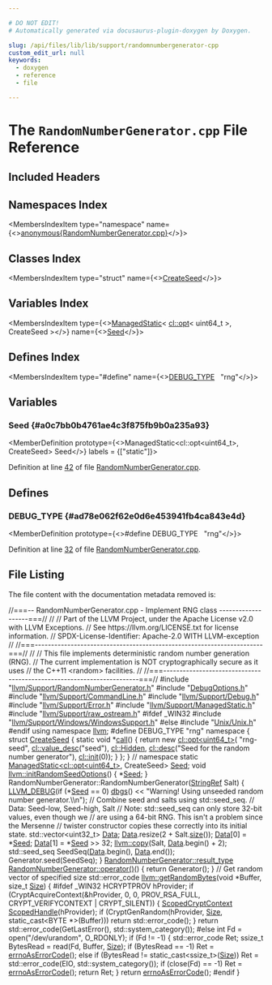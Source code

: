 ```yaml
---

# DO NOT EDIT!
# Automatically generated via docusaurus-plugin-doxygen by Doxygen.

slug: /api/files/lib/lib/support/randomnumbergenerator-cpp
custom_edit_url: null
keywords:
  - doxygen
  - reference
  - file

---
```





# The `RandomNumberGenerator.cpp` File Reference

<DoxygenPage pluginConfig={pluginConfig}>



## Included Headers

<IncludesList>
<IncludesListItem
  filePath="llvm/Support/RandomNumberGenerator.h"
  permalink="/docs/api/files/include/include/llvm/include/llvm/support/randomnumbergenerator-h"
  isLocal="true" />
<IncludesListItem
  filePath="DebugOptions.h"
  permalink="/docs/api/files/lib/lib/support/debugoptions-h"
  isLocal="true" />
<IncludesListItem
  filePath="llvm/Support/CommandLine.h"
  permalink="/docs/api/files/include/include/llvm/include/llvm/support/commandline-h"
  isLocal="true" />
<IncludesListItem
  filePath="llvm/Support/Debug.h"
  permalink="/docs/api/files/include/include/llvm/include/llvm/support/debug-h"
  isLocal="true" />
<IncludesListItem
  filePath="llvm/Support/Error.h"
  permalink="/docs/api/files/include/include/llvm/include/llvm/support/error-h"
  isLocal="true" />
<IncludesListItem
  filePath="llvm/Support/ManagedStatic.h"
  permalink="/docs/api/files/include/include/llvm/include/llvm/support/managedstatic-h"
  isLocal="true" />
<IncludesListItem
  filePath="llvm/Support/raw_ostream.h"
  permalink="/docs/api/files/include/include/llvm/include/llvm/support/raw-ostream-h"
  isLocal="true" />
<IncludesListItem
  filePath="Unix/Unix.h"
  permalink="/docs/api/files/lib/lib/support/lib/support/unix/unix-h"
  isLocal="true" />
</IncludesList>

## Namespaces Index

<MembersIndex>

<MembersIndexItem
  type="namespace"
  name={<><a href="/docs/api/namespaces/anonymous-randomnumbergenerator-cpp-">anonymous&#123;RandomNumberGenerator.cpp&#125;</a></>}>
</MembersIndexItem>

</MembersIndex>

## Classes Index

<MembersIndex>

<MembersIndexItem
  type="struct"
  name={<><a href="/docs/api/structs/anonymous-namespace-randomnumbergenerator-cpp-/createseed">CreateSeed</a></>}>
</MembersIndexItem>

</MembersIndex>

## Variables Index

<MembersIndex>

<MembersIndexItem
  type={<><a href="/docs/api/classes/llvm/managedstatic">ManagedStatic</a>&lt; <a href="/docs/api/classes/llvm/cl/opt">cl::opt</a>&lt; uint64&#95;t &gt;, CreateSeed &gt;</>}
  name={<><a href="#a0c7bb0b4761ae4c3f875fb9b0a235a93">Seed</a></>}>
</MembersIndexItem>

</MembersIndex>

## Defines Index

<MembersIndex>

<MembersIndexItem
  type="#define"
  name={<><a href="#ad78e062f62e0d6e453941fb4ca843e4d">DEBUG&#95;TYPE</a>&nbsp;&nbsp;&nbsp;&quot;rng&quot;</>}>
</MembersIndexItem>

</MembersIndex>


<SectionDefinition>

## Variables

### Seed {#a0c7bb0b4761ae4c3f875fb9b0a235a93}

<MemberDefinition
  prototype={<>ManagedStatic&lt;cl::opt&lt;uint64&#95;t&gt;, CreateSeed&gt; Seed</>}
  labels = {["static"]}>

Definition at line <a href="#l00042">42</a> of file <a href="/docs/api/files/lib/lib/support/randomnumbergenerator-cpp">RandomNumberGenerator.cpp</a>.
</MemberDefinition>

</SectionDefinition>

<SectionDefinition>

## Defines

### DEBUG&#95;TYPE {#ad78e062f62e0d6e453941fb4ca843e4d}

<MemberDefinition
  prototype={<>#define DEBUG&#95;TYPE&nbsp;&nbsp;&nbsp;&quot;rng&quot;</>}>

Definition at line <a href="#l00032">32</a> of file <a href="/docs/api/files/lib/lib/support/randomnumbergenerator-cpp">RandomNumberGenerator.cpp</a>.
</MemberDefinition>

</SectionDefinition>

## File Listing

The file content with the documentation metadata removed is:

<ProgramListing>

<Link id="l00001" /><CodeLine lineNumber="1"><Highlight kind="comment">//===-- RandomNumberGenerator.cpp - Implement RNG class -------------------===//</Highlight><Highlight kind="normal"></Highlight></CodeLine>
<Link id="l00002" /><CodeLine lineNumber="2"><Highlight kind="normal"></Highlight><Highlight kind="comment">//</Highlight><Highlight kind="normal"></Highlight></CodeLine>
<Link id="l00003" /><CodeLine lineNumber="3"><Highlight kind="normal"></Highlight><Highlight kind="comment">// Part of the LLVM Project, under the Apache License v2.0 with LLVM Exceptions.</Highlight><Highlight kind="normal"></Highlight></CodeLine>
<Link id="l00004" /><CodeLine lineNumber="4"><Highlight kind="normal"></Highlight><Highlight kind="comment">// See https://llvm.org/LICENSE.txt for license information.</Highlight><Highlight kind="normal"></Highlight></CodeLine>
<Link id="l00005" /><CodeLine lineNumber="5"><Highlight kind="normal"></Highlight><Highlight kind="comment">// SPDX-License-Identifier: Apache-2.0 WITH LLVM-exception</Highlight><Highlight kind="normal"></Highlight></CodeLine>
<Link id="l00006" /><CodeLine lineNumber="6"><Highlight kind="normal"></Highlight><Highlight kind="comment">//</Highlight><Highlight kind="normal"></Highlight></CodeLine>
<Link id="l00007" /><CodeLine lineNumber="7"><Highlight kind="normal"></Highlight><Highlight kind="comment">//===----------------------------------------------------------------------===//</Highlight><Highlight kind="normal"></Highlight></CodeLine>
<Link id="l00008" /><CodeLine lineNumber="8"><Highlight kind="normal"></Highlight><Highlight kind="comment">//</Highlight><Highlight kind="normal"></Highlight></CodeLine>
<Link id="l00009" /><CodeLine lineNumber="9"><Highlight kind="normal"></Highlight><Highlight kind="comment">// This file implements deterministic random number generation (RNG).</Highlight><Highlight kind="normal"></Highlight></CodeLine>
<Link id="l00010" /><CodeLine lineNumber="10"><Highlight kind="normal"></Highlight><Highlight kind="comment">// The current implementation is NOT cryptographically secure as it uses</Highlight><Highlight kind="normal"></Highlight></CodeLine>
<Link id="l00011" /><CodeLine lineNumber="11"><Highlight kind="normal"></Highlight><Highlight kind="comment">// the C++11 &lt;random&gt; facilities.</Highlight><Highlight kind="normal"></Highlight></CodeLine>
<Link id="l00012" /><CodeLine lineNumber="12"><Highlight kind="normal"></Highlight><Highlight kind="comment">//</Highlight><Highlight kind="normal"></Highlight></CodeLine>
<Link id="l00013" /><CodeLine lineNumber="13"><Highlight kind="normal"></Highlight><Highlight kind="comment">//===----------------------------------------------------------------------===//</Highlight><Highlight kind="normal"></Highlight></CodeLine>
<Link id="l00014" /><CodeLine lineNumber="14"><Highlight kind="normal"></Highlight></CodeLine>
<Link id="l00015" /><CodeLine lineNumber="15"><Highlight kind="normal"></Highlight><Highlight kind="preprocessor">#include &quot;<a href="/docs/api/files/include/include/llvm/include/llvm/support/randomnumbergenerator-h">llvm/Support/RandomNumberGenerator.h</a>&quot;</Highlight><Highlight kind="normal"></Highlight></CodeLine>
<Link id="l00016" /><CodeLine lineNumber="16"><Highlight kind="normal"></Highlight></CodeLine>
<Link id="l00017" /><CodeLine lineNumber="17"><Highlight kind="normal"></Highlight><Highlight kind="preprocessor">#include &quot;<a href="/docs/api/files/lib/lib/support/debugoptions-h">DebugOptions.h</a>&quot;</Highlight><Highlight kind="normal"></Highlight></CodeLine>
<Link id="l00018" /><CodeLine lineNumber="18"><Highlight kind="normal"></Highlight></CodeLine>
<Link id="l00019" /><CodeLine lineNumber="19"><Highlight kind="normal"></Highlight><Highlight kind="preprocessor">#include &quot;<a href="/docs/api/files/include/include/llvm/include/llvm/support/commandline-h">llvm/Support/CommandLine.h</a>&quot;</Highlight><Highlight kind="normal"></Highlight></CodeLine>
<Link id="l00020" /><CodeLine lineNumber="20"><Highlight kind="normal"></Highlight><Highlight kind="preprocessor">#include &quot;<a href="/docs/api/files/include/include/llvm/include/llvm/support/debug-h">llvm/Support/Debug.h</a>&quot;</Highlight><Highlight kind="normal"></Highlight></CodeLine>
<Link id="l00021" /><CodeLine lineNumber="21"><Highlight kind="normal"></Highlight><Highlight kind="preprocessor">#include &quot;<a href="/docs/api/files/include/include/llvm/include/llvm/support/error-h">llvm/Support/Error.h</a>&quot;</Highlight><Highlight kind="normal"></Highlight></CodeLine>
<Link id="l00022" /><CodeLine lineNumber="22"><Highlight kind="normal"></Highlight><Highlight kind="preprocessor">#include &quot;<a href="/docs/api/files/include/include/llvm/include/llvm/support/managedstatic-h">llvm/Support/ManagedStatic.h</a>&quot;</Highlight><Highlight kind="normal"></Highlight></CodeLine>
<Link id="l00023" /><CodeLine lineNumber="23"><Highlight kind="normal"></Highlight><Highlight kind="preprocessor">#include &quot;<a href="/docs/api/files/include/include/llvm/include/llvm/support/raw-ostream-h">llvm/Support/raw&#95;ostream.h</a>&quot;</Highlight><Highlight kind="normal"></Highlight></CodeLine>
<Link id="l00024" /><CodeLine lineNumber="24"><Highlight kind="normal"></Highlight><Highlight kind="preprocessor">#ifdef &#95;WIN32</Highlight><Highlight kind="normal"></Highlight></CodeLine>
<Link id="l00025" /><CodeLine lineNumber="25"><Highlight kind="normal"></Highlight><Highlight kind="preprocessor">#include &quot;<a href="/docs/api/files/include/include/llvm/include/llvm/support/include/llvm/support/windows/windowssupport-h">llvm/Support/Windows/WindowsSupport.h</a>&quot;</Highlight><Highlight kind="normal"></Highlight></CodeLine>
<Link id="l00026" /><CodeLine lineNumber="26"><Highlight kind="normal"></Highlight><Highlight kind="preprocessor">#else</Highlight><Highlight kind="normal"></Highlight></CodeLine>
<Link id="l00027" /><CodeLine lineNumber="27"><Highlight kind="normal"></Highlight><Highlight kind="preprocessor">#include &quot;<a href="/docs/api/files/lib/lib/support/lib/support/unix/unix-h">Unix/Unix.h</a>&quot;</Highlight><Highlight kind="normal"></Highlight></CodeLine>
<Link id="l00028" /><CodeLine lineNumber="28"><Highlight kind="normal"></Highlight><Highlight kind="preprocessor">#endif</Highlight><Highlight kind="normal"></Highlight></CodeLine>
<Link id="l00029" /><CodeLine lineNumber="29"><Highlight kind="normal"></Highlight></CodeLine>
<Link id="l00030" /><CodeLine lineNumber="30"><Highlight kind="normal"></Highlight><Highlight kind="keyword">using namespace </Highlight><Highlight kind="normal"><a href="/docs/api/namespaces/llvm">llvm</a>;</Highlight></CodeLine>
<Link id="l00031" /><CodeLine lineNumber="31"><Highlight kind="normal"></Highlight></CodeLine>
<Link id="l00032" /><CodeLine lineNumber="32" lineLink="#ad78e062f62e0d6e453941fb4ca843e4d"><Highlight kind="normal"></Highlight><Highlight kind="preprocessor">#define DEBUG&#95;TYPE &quot;rng&quot;</Highlight><Highlight kind="normal"></Highlight></CodeLine>
<Link id="l00033" /><CodeLine lineNumber="33" lineLink="/docs/api/namespaces/anonymous-randomnumbergenerator-cpp-"><Highlight kind="normal"></Highlight><Highlight kind="keyword">namespace </Highlight><Highlight kind="normal">&#123;</Highlight></CodeLine>
<Link id="l00034" /><CodeLine lineNumber="34" lineLink="/docs/api/structs/anonymous-namespace-randomnumbergenerator-cpp-/createseed"><Highlight kind="normal"></Highlight><Highlight kind="keyword">struct </Highlight><Highlight kind="normal"><a href="/docs/api/structs/anonymous-namespace-randomnumbergenerator-cpp-/createseed">CreateSeed</a> &#123;</Highlight></CodeLine>
<Link id="l00035" /><CodeLine lineNumber="35" lineLink="/docs/api/structs/anonymous-namespace-randomnumbergenerator-cpp-/createseed/#ac72070b8da4b470e4c819f10b1e595db"><Highlight kind="normal">  </Highlight><Highlight kind="keyword">static</Highlight><Highlight kind="normal"> </Highlight><Highlight kind="keywordtype">void</Highlight><Highlight kind="normal"> &#42;<a href="/docs/api/structs/anonymous-namespace-randomnumbergenerator-cpp-/createseed/#ac72070b8da4b470e4c819f10b1e595db">call</a>() &#123;</Highlight></CodeLine>
<Link id="l00036" /><CodeLine lineNumber="36"><Highlight kind="normal">    </Highlight><Highlight kind="keywordflow">return</Highlight><Highlight kind="normal"> </Highlight><Highlight kind="keyword">new</Highlight><Highlight kind="normal"> <a href="/docs/api/classes/llvm/cl/opt">cl::opt&lt;uint64&#95;t&gt;</a>(</Highlight></CodeLine>
<Link id="l00037" /><CodeLine lineNumber="37"><Highlight kind="normal">        </Highlight><Highlight kind="stringliteral">&quot;rng-seed&quot;</Highlight><Highlight kind="normal">, <a href="/docs/api/structs/llvm/cl/value-desc">cl::value&#95;desc</a>(</Highlight><Highlight kind="stringliteral">&quot;seed&quot;</Highlight><Highlight kind="normal">), <a href="/docs/api/namespaces/llvm/cl/#a68075925a54790e71ca790e1d4f21a40a263ac008d8d31f13ce460395fc4cf7e6">cl::Hidden</a>,</Highlight></CodeLine>
<Link id="l00038" /><CodeLine lineNumber="38"><Highlight kind="normal">        <a href="/docs/api/structs/llvm/cl/desc">cl::desc</a>(</Highlight><Highlight kind="stringliteral">&quot;Seed for the random number generator&quot;</Highlight><Highlight kind="normal">), <a href="/docs/api/namespaces/llvm/cl/#ac12e6a8f3a1b511f0dee2ed6de0ae806">cl::init</a>(0));</Highlight></CodeLine>
<Link id="l00039" /><CodeLine lineNumber="39"><Highlight kind="normal">  &#125;</Highlight></CodeLine>
<Link id="l00040" /><CodeLine lineNumber="40"><Highlight kind="normal">&#125;;</Highlight></CodeLine>
<Link id="l00041" /><CodeLine lineNumber="41"><Highlight kind="normal">&#125; </Highlight><Highlight kind="comment">// namespace</Highlight><Highlight kind="normal"></Highlight></CodeLine>
<Link id="l00042" /><CodeLine lineNumber="42" lineLink="#a0c7bb0b4761ae4c3f875fb9b0a235a93"><Highlight kind="normal"></Highlight><Highlight kind="keyword">static</Highlight><Highlight kind="normal"> <a href="/docs/api/classes/llvm/managedstatic">ManagedStatic&lt;cl::opt&lt;uint64&#95;t&gt;</a>, CreateSeed&gt; <a href="#a0c7bb0b4761ae4c3f875fb9b0a235a93">Seed</a>;</Highlight></CodeLine>
<Link id="l00043" /><CodeLine lineNumber="43" lineLink="/docs/api/namespaces/llvm/#aa631c524fdedeed39b78ca7113ee525c"><Highlight kind="normal"></Highlight><Highlight kind="keywordtype">void</Highlight><Highlight kind="normal"> <a href="/docs/api/namespaces/llvm/#aa631c524fdedeed39b78ca7113ee525c">llvm::initRandomSeedOptions</a>() &#123; &#42;<a href="#a0c7bb0b4761ae4c3f875fb9b0a235a93">Seed</a>; &#125;</Highlight></CodeLine>
<Link id="l00044" /><CodeLine lineNumber="44"><Highlight kind="normal"></Highlight></CodeLine>
<Link id="l00045" /><CodeLine lineNumber="45"><Highlight kind="normal">RandomNumberGenerator::RandomNumberGenerator(<a href="/docs/api/classes/llvm/stringref">StringRef</a> Salt) &#123;</Highlight></CodeLine>
<Link id="l00046" /><CodeLine lineNumber="46"><Highlight kind="normal">  <a href="/docs/api/files/include/include/llvm/include/llvm/support/debug-h/#a196897517069dda1bdb549e24468f7d7">LLVM&#95;DEBUG</a>(</Highlight><Highlight kind="keywordflow">if</Highlight><Highlight kind="normal"> (&#42;<a href="#a0c7bb0b4761ae4c3f875fb9b0a235a93">Seed</a> == 0) <a href="/docs/api/namespaces/llvm/#a7c46c742c31be54870e2038048e6b391">dbgs</a>()</Highlight></CodeLine>
<Link id="l00047" /><CodeLine lineNumber="47"><Highlight kind="normal">             &lt;&lt; </Highlight><Highlight kind="stringliteral">&quot;Warning! Using unseeded random number generator.\\n&quot;</Highlight><Highlight kind="normal">);</Highlight></CodeLine>
<Link id="l00048" /><CodeLine lineNumber="48"><Highlight kind="normal"></Highlight></CodeLine>
<Link id="l00049" /><CodeLine lineNumber="49"><Highlight kind="normal">  </Highlight><Highlight kind="comment">// Combine seed and salts using std::seed&#95;seq.</Highlight><Highlight kind="normal"></Highlight></CodeLine>
<Link id="l00050" /><CodeLine lineNumber="50"><Highlight kind="normal">  </Highlight><Highlight kind="comment">// Data: Seed-low, Seed-high, Salt</Highlight><Highlight kind="normal"></Highlight></CodeLine>
<Link id="l00051" /><CodeLine lineNumber="51"><Highlight kind="normal">  </Highlight><Highlight kind="comment">// Note: std::seed&#95;seq can only store 32-bit values, even though we</Highlight><Highlight kind="normal"></Highlight></CodeLine>
<Link id="l00052" /><CodeLine lineNumber="52"><Highlight kind="normal">  </Highlight><Highlight kind="comment">// are using a 64-bit RNG. This isn&#39;t a problem since the Mersenne</Highlight><Highlight kind="normal"></Highlight></CodeLine>
<Link id="l00053" /><CodeLine lineNumber="53"><Highlight kind="normal">  </Highlight><Highlight kind="comment">// twister constructor copies these correctly into its initial state.</Highlight><Highlight kind="normal"></Highlight></CodeLine>
<Link id="l00054" /><CodeLine lineNumber="54"><Highlight kind="normal">  std::vector&lt;uint32&#95;t&gt; <a href="/docs/api/namespaces/llvm/#aa20539e89704d20b98b97e9c3feac934">Data</a>;</Highlight></CodeLine>
<Link id="l00055" /><CodeLine lineNumber="55"><Highlight kind="normal">  <a href="/docs/api/namespaces/llvm/#aa20539e89704d20b98b97e9c3feac934">Data</a>.resize(2 + Salt.<a href="/docs/api/classes/llvm/stringref/#a5db9240c74644c67759dd0f901fc3c7d">size</a>());</Highlight></CodeLine>
<Link id="l00056" /><CodeLine lineNumber="56"><Highlight kind="normal">  <a href="/docs/api/namespaces/llvm/#aa20539e89704d20b98b97e9c3feac934">Data</a>&#91;0&#93; = &#42;<a href="#a0c7bb0b4761ae4c3f875fb9b0a235a93">Seed</a>;</Highlight></CodeLine>
<Link id="l00057" /><CodeLine lineNumber="57"><Highlight kind="normal">  <a href="/docs/api/namespaces/llvm/#aa20539e89704d20b98b97e9c3feac934">Data</a>&#91;1&#93; = &#42;<a href="#a0c7bb0b4761ae4c3f875fb9b0a235a93">Seed</a> &gt;&gt; 32;</Highlight></CodeLine>
<Link id="l00058" /><CodeLine lineNumber="58"><Highlight kind="normal"></Highlight></CodeLine>
<Link id="l00059" /><CodeLine lineNumber="59"><Highlight kind="normal">  <a href="/docs/api/namespaces/llvm/#abb650e853db0ddbb60411b885c499737">llvm::copy</a>(Salt, <a href="/docs/api/namespaces/llvm/#aa20539e89704d20b98b97e9c3feac934">Data</a>.begin() + 2);</Highlight></CodeLine>
<Link id="l00060" /><CodeLine lineNumber="60"><Highlight kind="normal"></Highlight></CodeLine>
<Link id="l00061" /><CodeLine lineNumber="61"><Highlight kind="normal">  std::seed&#95;seq SeedSeq(<a href="/docs/api/namespaces/llvm/#aa20539e89704d20b98b97e9c3feac934">Data</a>.begin(), <a href="/docs/api/namespaces/llvm/#aa20539e89704d20b98b97e9c3feac934">Data</a>.end());</Highlight></CodeLine>
<Link id="l00062" /><CodeLine lineNumber="62"><Highlight kind="normal">  Generator.seed(SeedSeq);</Highlight></CodeLine>
<Link id="l00063" /><CodeLine lineNumber="63"><Highlight kind="normal">&#125;</Highlight></CodeLine>
<Link id="l00064" /><CodeLine lineNumber="64"><Highlight kind="normal"></Highlight></CodeLine>
<Link id="l00065" /><CodeLine lineNumber="65" lineLink="/docs/api/classes/llvm/randomnumbergenerator/#af71ce67593cd6a5685d76c9a3afdb962"><Highlight kind="normal"><a href="/docs/api/classes/llvm/randomnumbergenerator/#a75f834996d1b013470833718e8985130">RandomNumberGenerator::result&#95;type</a> <a href="/docs/api/classes/llvm/randomnumbergenerator/#af71ce67593cd6a5685d76c9a3afdb962">RandomNumberGenerator::operator()</a>() &#123;</Highlight></CodeLine>
<Link id="l00066" /><CodeLine lineNumber="66"><Highlight kind="normal">  </Highlight><Highlight kind="keywordflow">return</Highlight><Highlight kind="normal"> Generator();</Highlight></CodeLine>
<Link id="l00067" /><CodeLine lineNumber="67"><Highlight kind="normal">&#125;</Highlight></CodeLine>
<Link id="l00068" /><CodeLine lineNumber="68"><Highlight kind="normal"></Highlight></CodeLine>
<Link id="l00069" /><CodeLine lineNumber="69"><Highlight kind="normal"></Highlight><Highlight kind="comment">// Get random vector of specified size</Highlight><Highlight kind="normal"></Highlight></CodeLine>
<Link id="l00070" /><CodeLine lineNumber="70" lineLink="/docs/api/namespaces/llvm/#ab013f57f6d86e51832c8f851a3112f7f"><Highlight kind="normal">std::error&#95;code <a href="/docs/api/namespaces/llvm/#ab013f57f6d86e51832c8f851a3112f7f">llvm::getRandomBytes</a>(</Highlight><Highlight kind="keywordtype">void</Highlight><Highlight kind="normal"> &#42;Buffer, </Highlight><Highlight kind="keywordtype">size&#95;t</Highlight><Highlight kind="normal"> <a href="/docs/api/files/lib/lib/analysis/inlineorder-cpp/#a7ee6f0cb51c3b9056199e9a0001fe8c3a6f6cb72d544962fa333e2e34ce64f719">Size</a>) &#123;</Highlight></CodeLine>
<Link id="l00071" /><CodeLine lineNumber="71"><Highlight kind="normal"></Highlight><Highlight kind="preprocessor">#ifdef &#95;WIN32</Highlight><Highlight kind="normal"></Highlight></CodeLine>
<Link id="l00072" /><CodeLine lineNumber="72"><Highlight kind="normal">  HCRYPTPROV hProvider;</Highlight></CodeLine>
<Link id="l00073" /><CodeLine lineNumber="73"><Highlight kind="normal">  </Highlight><Highlight kind="keywordflow">if</Highlight><Highlight kind="normal"> (CryptAcquireContext(&amp;hProvider, 0, 0, PROV&#95;RSA&#95;FULL,</Highlight></CodeLine>
<Link id="l00074" /><CodeLine lineNumber="74"><Highlight kind="normal">                           CRYPT&#95;VERIFYCONTEXT | CRYPT&#95;SILENT)) &#123;</Highlight></CodeLine>
<Link id="l00075" /><CodeLine lineNumber="75"><Highlight kind="normal">    <a href="/docs/api/namespaces/llvm/#a29f3def618306fccb8e036f936a67771">ScopedCryptContext</a> <a href="/docs/api/classes/llvm/scopedhandle">ScopedHandle</a>(hProvider);</Highlight></CodeLine>
<Link id="l00076" /><CodeLine lineNumber="76"><Highlight kind="normal">    </Highlight><Highlight kind="keywordflow">if</Highlight><Highlight kind="normal"> (CryptGenRandom(hProvider, <a href="/docs/api/files/lib/lib/analysis/inlineorder-cpp/#a7ee6f0cb51c3b9056199e9a0001fe8c3a6f6cb72d544962fa333e2e34ce64f719">Size</a>, </Highlight><Highlight kind="keyword">static&#95;cast&lt;</Highlight><Highlight kind="normal">BYTE &#42;</Highlight><Highlight kind="keyword">&gt;</Highlight><Highlight kind="normal">(Buffer)))</Highlight></CodeLine>
<Link id="l00077" /><CodeLine lineNumber="77"><Highlight kind="normal">      </Highlight><Highlight kind="keywordflow">return</Highlight><Highlight kind="normal"> std::error&#95;code();</Highlight></CodeLine>
<Link id="l00078" /><CodeLine lineNumber="78"><Highlight kind="normal">  &#125;</Highlight></CodeLine>
<Link id="l00079" /><CodeLine lineNumber="79"><Highlight kind="normal">  </Highlight><Highlight kind="keywordflow">return</Highlight><Highlight kind="normal"> std::error&#95;code(GetLastError(), std::system&#95;category());</Highlight></CodeLine>
<Link id="l00080" /><CodeLine lineNumber="80"><Highlight kind="normal"></Highlight><Highlight kind="preprocessor">#else</Highlight><Highlight kind="normal"></Highlight></CodeLine>
<Link id="l00081" /><CodeLine lineNumber="81"><Highlight kind="normal">  </Highlight><Highlight kind="keywordtype">int</Highlight><Highlight kind="normal"> Fd = open(</Highlight><Highlight kind="stringliteral">&quot;/dev/urandom&quot;</Highlight><Highlight kind="normal">, O&#95;RDONLY);</Highlight></CodeLine>
<Link id="l00082" /><CodeLine lineNumber="82"><Highlight kind="normal">  </Highlight><Highlight kind="keywordflow">if</Highlight><Highlight kind="normal"> (Fd != -1) &#123;</Highlight></CodeLine>
<Link id="l00083" /><CodeLine lineNumber="83"><Highlight kind="normal">    std::error&#95;code Ret;</Highlight></CodeLine>
<Link id="l00084" /><CodeLine lineNumber="84"><Highlight kind="normal">    ssize&#95;t BytesRead = read(Fd, Buffer, <a href="/docs/api/files/lib/lib/analysis/inlineorder-cpp/#a7ee6f0cb51c3b9056199e9a0001fe8c3a6f6cb72d544962fa333e2e34ce64f719">Size</a>);</Highlight></CodeLine>
<Link id="l00085" /><CodeLine lineNumber="85"><Highlight kind="normal">    </Highlight><Highlight kind="keywordflow">if</Highlight><Highlight kind="normal"> (BytesRead == -1)</Highlight></CodeLine>
<Link id="l00086" /><CodeLine lineNumber="86"><Highlight kind="normal">      Ret = <a href="/docs/api/namespaces/llvm/#ae075c94db10b09d6d5876d32219eaf0d">errnoAsErrorCode</a>();</Highlight></CodeLine>
<Link id="l00087" /><CodeLine lineNumber="87"><Highlight kind="normal">    </Highlight><Highlight kind="keywordflow">else</Highlight><Highlight kind="normal"> </Highlight><Highlight kind="keywordflow">if</Highlight><Highlight kind="normal"> (BytesRead != </Highlight><Highlight kind="keyword">static&#95;cast&lt;</Highlight><Highlight kind="normal">ssize&#95;t</Highlight><Highlight kind="keyword">&gt;</Highlight><Highlight kind="normal">(<a href="/docs/api/files/lib/lib/analysis/inlineorder-cpp/#a7ee6f0cb51c3b9056199e9a0001fe8c3a6f6cb72d544962fa333e2e34ce64f719">Size</a>))</Highlight></CodeLine>
<Link id="l00088" /><CodeLine lineNumber="88"><Highlight kind="normal">      Ret = std::error&#95;code(EIO, std::system&#95;category());</Highlight></CodeLine>
<Link id="l00089" /><CodeLine lineNumber="89"><Highlight kind="normal">    </Highlight><Highlight kind="keywordflow">if</Highlight><Highlight kind="normal"> (close(Fd) == -1)</Highlight></CodeLine>
<Link id="l00090" /><CodeLine lineNumber="90"><Highlight kind="normal">      Ret = <a href="/docs/api/namespaces/llvm/#ae075c94db10b09d6d5876d32219eaf0d">errnoAsErrorCode</a>();</Highlight></CodeLine>
<Link id="l00091" /><CodeLine lineNumber="91"><Highlight kind="normal"></Highlight></CodeLine>
<Link id="l00092" /><CodeLine lineNumber="92"><Highlight kind="normal">    </Highlight><Highlight kind="keywordflow">return</Highlight><Highlight kind="normal"> Ret;</Highlight></CodeLine>
<Link id="l00093" /><CodeLine lineNumber="93"><Highlight kind="normal">  &#125;</Highlight></CodeLine>
<Link id="l00094" /><CodeLine lineNumber="94"><Highlight kind="normal">  </Highlight><Highlight kind="keywordflow">return</Highlight><Highlight kind="normal"> <a href="/docs/api/namespaces/llvm/#ae075c94db10b09d6d5876d32219eaf0d">errnoAsErrorCode</a>();</Highlight></CodeLine>
<Link id="l00095" /><CodeLine lineNumber="95"><Highlight kind="normal"></Highlight><Highlight kind="preprocessor">#endif</Highlight><Highlight kind="normal"></Highlight></CodeLine>
<Link id="l00096" /><CodeLine lineNumber="96"><Highlight kind="normal">&#125;</Highlight></CodeLine>

</ProgramListing>

</DoxygenPage>
